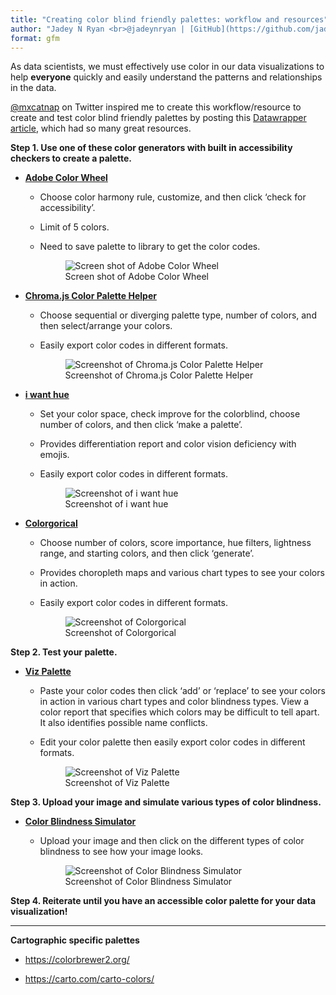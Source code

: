 ```yaml
---
title: "Creating color blind friendly palettes: workflow and resources"
author: "Jadey N Ryan <br>@jadeynryan | [GitHub](https://github.com/jadeynryan) | [Twitter](https://twitter.com/jadeynryan) <br>`r Sys.Date()`"
format: gfm
---
```


As data scientists, we must effectively use color in our data visualizations to help **everyone** quickly and easily understand the patterns and relationships in the data.

[\@mxcatnap](https://twitter.com/mxcatnap) on Twitter inspired me to create this workflow/resource to create and test color blind friendly palettes by posting this [Datawrapper article](https://academy.datawrapper.de/article/140-what-to-consider-when-choosing-colors-for-data-visualization), which had so many great resources.

**Step 1. Use one of these color generators with built in accessibility checkers to create a palette.**

-   [**Adobe Color Wheel**](https://color.adobe.com/create/color-wheel/)
    -   Choose color harmony rule, customize, and then click 'check for accessibility'.

    -   Limit of 5 colors.

    -   Need to save palette to library to get the color codes.

        ![Screen shot of Adobe Color Wheel](images/adobecolorwheel.png)
-   [**Chroma.js Color Palette Helper**](https://gka.github.io/palettes/)
    -   Choose sequential or diverging palette type, number of colors, and then select/arrange your colors.

    -   Easily export color codes in different formats.

        ![Screenshot of Chroma.js Color Palette Helper](images/chromajs.png)
-   [**i want hue**](https://medialab.github.io/iwanthue/)
    -   Set your color space, check improve for the colorblind, choose number of colors, and then click 'make a palette'.

    -   Provides differentiation report and color vision deficiency with emojis.

    -   Easily export color codes in different formats.

        ![Screenshot of i want hue](images/iwanthue.png)
-   [**Colorgorical**](http://vrl.cs.brown.edu/color)
    -   Choose number of colors, score importance, hue filters, lightness range, and starting colors, and then click 'generate'.

    -   Provides choropleth maps and various chart types to see your colors in action.

    -   Easily export color codes in different formats.

        ![Screenshot of Colorgorical](images/colorgorical.png)

**Step 2. Test your palette.**

-   [**Viz Palette**](https://projects.susielu.com/viz-palette)

    -   Paste your color codes then click 'add' or 'replace' to see your colors in action in various chart types and color blindness types. View a color report that specifies which colors may be difficult to tell apart. It also identifies possible name conflicts.

    -   Edit your color palette then easily export color codes in different formats.

        ![Screenshot of Viz Palette](images/vizpalette.png)

**Step 3. Upload your image and simulate various types of color blindness.**

-   [**Color Blindness Simulator**](http://www.color-blindness.com/coblis-color-blindness-simulator/)
    -   Upload your image and then click on the different types of color blindness to see how your image looks.

        ![Screenshot of Color Blindness Simulator](images/cbsimulator.png)

**Step 4. Reiterate until you have an accessible color palette for your data visualization!**

------------------------------------------------------------------------

**Cartographic specific palettes**

-   <https://colorbrewer2.org/>

-   <https://carto.com/carto-colors/>
